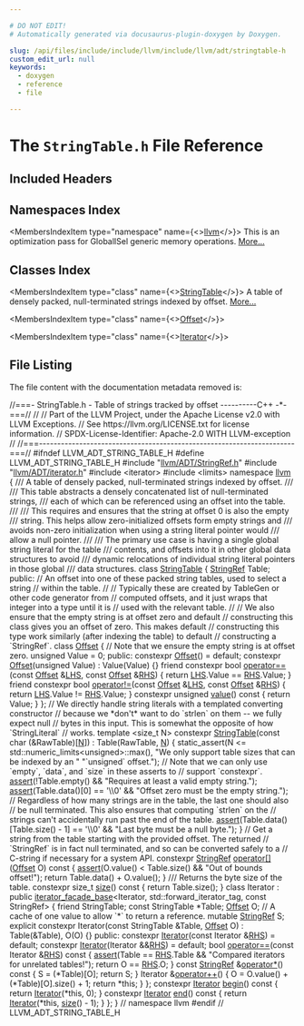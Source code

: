 ```yaml
---

# DO NOT EDIT!
# Automatically generated via docusaurus-plugin-doxygen by Doxygen.

slug: /api/files/include/include/llvm/include/llvm/adt/stringtable-h
custom_edit_url: null
keywords:
  - doxygen
  - reference
  - file

---
```





# The `StringTable.h` File Reference

<DoxygenPage pluginConfig={pluginConfig}>



## Included Headers

<IncludesList>
<IncludesListItem
  filePath="llvm/ADT/StringRef.h"
  permalink="/docs/api/files/include/include/llvm/include/llvm/adt/stringref-h"
  isLocal="true" />
<IncludesListItem
  filePath="llvm/ADT/iterator.h"
  permalink="/docs/api/files/include/include/llvm/include/llvm/adt/iterator-h"
  isLocal="true" />
<IncludesListItem
  filePath="iterator"
  permalink=""
  isLocal="false" />
<IncludesListItem
  filePath="limits"
  permalink=""
  isLocal="false" />
</IncludesList>

## Namespaces Index

<MembersIndex>

<MembersIndexItem
  type="namespace"
  name={<><a href="/docs/api/namespaces/llvm">llvm</a></>}>
This is an optimization pass for GlobalISel generic memory operations. <a href="/docs/api/namespaces/llvm/#details">More...</a>
</MembersIndexItem>

</MembersIndex>

## Classes Index

<MembersIndex>

<MembersIndexItem
  type="class"
  name={<><a href="/docs/api/classes/llvm/stringtable">StringTable</a></>}>
A table of densely packed, null-terminated strings indexed by offset. <a href="/docs/api/classes/llvm/stringtable/#details">More...</a>
</MembersIndexItem>

<MembersIndexItem
  type="class"
  name={<><a href="/docs/api/classes/llvm/stringtable/offset">Offset</a></>}>
</MembersIndexItem>

<MembersIndexItem
  type="class"
  name={<><a href="/docs/api/classes/llvm/stringtable/iterator">Iterator</a></>}>
</MembersIndexItem>

</MembersIndex>


## File Listing

The file content with the documentation metadata removed is:

<ProgramListing>

<Link id="l00001" /><CodeLine lineNumber="1"><Highlight kind="comment">//===- StringTable.h - Table of strings tracked by offset ----------C++ -&#42;-===//</Highlight><Highlight kind="normal"></Highlight></CodeLine>
<Link id="l00002" /><CodeLine lineNumber="2"><Highlight kind="normal"></Highlight><Highlight kind="comment">//</Highlight><Highlight kind="normal"></Highlight></CodeLine>
<Link id="l00003" /><CodeLine lineNumber="3"><Highlight kind="normal"></Highlight><Highlight kind="comment">// Part of the LLVM Project, under the Apache License v2.0 with LLVM Exceptions.</Highlight><Highlight kind="normal"></Highlight></CodeLine>
<Link id="l00004" /><CodeLine lineNumber="4"><Highlight kind="normal"></Highlight><Highlight kind="comment">// See https://llvm.org/LICENSE.txt for license information.</Highlight><Highlight kind="normal"></Highlight></CodeLine>
<Link id="l00005" /><CodeLine lineNumber="5"><Highlight kind="normal"></Highlight><Highlight kind="comment">// SPDX-License-Identifier: Apache-2.0 WITH LLVM-exception</Highlight><Highlight kind="normal"></Highlight></CodeLine>
<Link id="l00006" /><CodeLine lineNumber="6"><Highlight kind="normal"></Highlight><Highlight kind="comment">//</Highlight><Highlight kind="normal"></Highlight></CodeLine>
<Link id="l00007" /><CodeLine lineNumber="7"><Highlight kind="normal"></Highlight><Highlight kind="comment">//===----------------------------------------------------------------------===//</Highlight><Highlight kind="normal"></Highlight></CodeLine>
<Link id="l00008" /><CodeLine lineNumber="8"><Highlight kind="normal"></Highlight></CodeLine>
<Link id="l00009" /><CodeLine lineNumber="9"><Highlight kind="normal"></Highlight><Highlight kind="preprocessor">#ifndef LLVM&#95;ADT&#95;STRING&#95;TABLE&#95;H</Highlight><Highlight kind="normal"></Highlight></CodeLine>
<Link id="l00010" /><CodeLine lineNumber="10"><Highlight kind="normal"></Highlight><Highlight kind="preprocessor">#define LLVM&#95;ADT&#95;STRING&#95;TABLE&#95;H</Highlight><Highlight kind="normal"></Highlight></CodeLine>
<Link id="l00011" /><CodeLine lineNumber="11"><Highlight kind="normal"></Highlight></CodeLine>
<Link id="l00012" /><CodeLine lineNumber="12"><Highlight kind="normal"></Highlight><Highlight kind="preprocessor">#include &quot;<a href="/docs/api/files/include/include/llvm/include/llvm/adt/stringref-h">llvm/ADT/StringRef.h</a>&quot;</Highlight><Highlight kind="normal"></Highlight></CodeLine>
<Link id="l00013" /><CodeLine lineNumber="13"><Highlight kind="normal"></Highlight><Highlight kind="preprocessor">#include &quot;<a href="/docs/api/files/include/include/llvm/include/llvm/adt/iterator-h">llvm/ADT/iterator.h</a>&quot;</Highlight><Highlight kind="normal"></Highlight></CodeLine>
<Link id="l00014" /><CodeLine lineNumber="14"><Highlight kind="normal"></Highlight><Highlight kind="preprocessor">#include &lt;iterator&gt;</Highlight><Highlight kind="normal"></Highlight></CodeLine>
<Link id="l00015" /><CodeLine lineNumber="15"><Highlight kind="normal"></Highlight><Highlight kind="preprocessor">#include &lt;limits&gt;</Highlight><Highlight kind="normal"></Highlight></CodeLine>
<Link id="l00016" /><CodeLine lineNumber="16"><Highlight kind="normal"></Highlight></CodeLine>
<Link id="l00017" /><CodeLine lineNumber="17"><Highlight kind="normal"></Highlight><Highlight kind="keyword">namespace </Highlight><Highlight kind="normal"><a href="/docs/api/namespaces/llvm">llvm</a> &#123;</Highlight></CodeLine>
<Link id="l00018" /><CodeLine lineNumber="18"><Highlight kind="normal"></Highlight><Highlight kind="comment"></Highlight></CodeLine>
<Link id="l00019" /><CodeLine lineNumber="19"><Highlight kind="comment">/// A table of densely packed, null-terminated strings indexed by offset.</Highlight></CodeLine>
<Link id="l00020" /><CodeLine lineNumber="20"><Highlight kind="comment">///</Highlight></CodeLine>
<Link id="l00021" /><CodeLine lineNumber="21"><Highlight kind="comment">/// This table abstracts a densely concatenated list of null-terminated strings,</Highlight></CodeLine>
<Link id="l00022" /><CodeLine lineNumber="22"><Highlight kind="comment">/// each of which can be referenced using an offset into the table.</Highlight></CodeLine>
<Link id="l00023" /><CodeLine lineNumber="23"><Highlight kind="comment">///</Highlight></CodeLine>
<Link id="l00024" /><CodeLine lineNumber="24"><Highlight kind="comment">/// This requires and ensures that the string at offset 0 is also the empty</Highlight></CodeLine>
<Link id="l00025" /><CodeLine lineNumber="25"><Highlight kind="comment">/// string. This helps allow zero-initialized offsets form empty strings and</Highlight></CodeLine>
<Link id="l00026" /><CodeLine lineNumber="26"><Highlight kind="comment">/// avoids non-zero initialization when using a string literal pointer would</Highlight></CodeLine>
<Link id="l00027" /><CodeLine lineNumber="27"><Highlight kind="comment">/// allow a null pointer.</Highlight></CodeLine>
<Link id="l00028" /><CodeLine lineNumber="28"><Highlight kind="comment">///</Highlight></CodeLine>
<Link id="l00029" /><CodeLine lineNumber="29"><Highlight kind="comment">/// The primary use case is having a single global string literal for the table</Highlight></CodeLine>
<Link id="l00030" /><CodeLine lineNumber="30"><Highlight kind="comment">/// contents, and offsets into it in other global data structures to avoid</Highlight></CodeLine>
<Link id="l00031" /><CodeLine lineNumber="31"><Highlight kind="comment">/// dynamic relocations of individual string literal pointers in those global</Highlight></CodeLine>
<Link id="l00032" /><CodeLine lineNumber="32"><Highlight kind="comment">/// data structures.</Highlight><Highlight kind="normal"></Highlight></CodeLine>
<Link id="l00033" /><CodeLine lineNumber="33" lineLink="/docs/api/classes/llvm/stringtable"><Highlight kind="normal"></Highlight><Highlight kind="keyword">class </Highlight><Highlight kind="normal"><a href="/docs/api/classes/llvm/stringtable/#ae5ab7503eda2c197884a390d06969dc7">StringTable</a> &#123;</Highlight></CodeLine>
<Link id="l00034" /><CodeLine lineNumber="34"><Highlight kind="normal">  <a href="/docs/api/classes/llvm/stringref">StringRef</a> Table;</Highlight></CodeLine>
<Link id="l00035" /><CodeLine lineNumber="35"><Highlight kind="normal"></Highlight></CodeLine>
<Link id="l00036" /><CodeLine lineNumber="36"><Highlight kind="normal"></Highlight><Highlight kind="keyword">public</Highlight><Highlight kind="normal">:</Highlight></CodeLine>
<Link id="l00037" /><CodeLine lineNumber="37"><Highlight kind="normal">  </Highlight><Highlight kind="comment">// An offset into one of these packed string tables, used to select a string</Highlight><Highlight kind="normal"></Highlight></CodeLine>
<Link id="l00038" /><CodeLine lineNumber="38"><Highlight kind="normal">  </Highlight><Highlight kind="comment">// within the table.</Highlight><Highlight kind="normal"></Highlight></CodeLine>
<Link id="l00039" /><CodeLine lineNumber="39"><Highlight kind="normal">  </Highlight><Highlight kind="comment">//</Highlight><Highlight kind="normal"></Highlight></CodeLine>
<Link id="l00040" /><CodeLine lineNumber="40"><Highlight kind="normal">  </Highlight><Highlight kind="comment">// Typically these are created by TableGen or other code generator from</Highlight><Highlight kind="normal"></Highlight></CodeLine>
<Link id="l00041" /><CodeLine lineNumber="41"><Highlight kind="normal">  </Highlight><Highlight kind="comment">// computed offsets, and it just wraps that integer into a type until it is</Highlight><Highlight kind="normal"></Highlight></CodeLine>
<Link id="l00042" /><CodeLine lineNumber="42"><Highlight kind="normal">  </Highlight><Highlight kind="comment">// used with the relevant table.</Highlight><Highlight kind="normal"></Highlight></CodeLine>
<Link id="l00043" /><CodeLine lineNumber="43"><Highlight kind="normal">  </Highlight><Highlight kind="comment">//</Highlight><Highlight kind="normal"></Highlight></CodeLine>
<Link id="l00044" /><CodeLine lineNumber="44"><Highlight kind="normal">  </Highlight><Highlight kind="comment">// We also ensure that the empty string is at offset zero and default</Highlight><Highlight kind="normal"></Highlight></CodeLine>
<Link id="l00045" /><CodeLine lineNumber="45"><Highlight kind="normal">  </Highlight><Highlight kind="comment">// constructing this class gives you an offset of zero. This makes default</Highlight><Highlight kind="normal"></Highlight></CodeLine>
<Link id="l00046" /><CodeLine lineNumber="46"><Highlight kind="normal">  </Highlight><Highlight kind="comment">// constructing this type work similarly (after indexing the table) to default</Highlight><Highlight kind="normal"></Highlight></CodeLine>
<Link id="l00047" /><CodeLine lineNumber="47"><Highlight kind="normal">  </Highlight><Highlight kind="comment">// constructing a &#96;StringRef&#96;.</Highlight><Highlight kind="normal"></Highlight></CodeLine>
<Link id="l00048" /><CodeLine lineNumber="48" lineLink="/docs/api/classes/llvm/stringtable/offset"><Highlight kind="normal">  </Highlight><Highlight kind="keyword">class </Highlight><Highlight kind="normal"><a href="/docs/api/classes/llvm/stringtable/offset/#adcf9d70d3fa0fda9231651926aa39c91">Offset</a> &#123;</Highlight></CodeLine>
<Link id="l00049" /><CodeLine lineNumber="49"><Highlight kind="normal">    </Highlight><Highlight kind="comment">// Note that we ensure the empty string is at offset zero.</Highlight><Highlight kind="normal"></Highlight></CodeLine>
<Link id="l00050" /><CodeLine lineNumber="50"><Highlight kind="normal">    </Highlight><Highlight kind="keywordtype">unsigned</Highlight><Highlight kind="normal"> Value = 0;</Highlight></CodeLine>
<Link id="l00051" /><CodeLine lineNumber="51"><Highlight kind="normal"></Highlight></CodeLine>
<Link id="l00052" /><CodeLine lineNumber="52"><Highlight kind="normal">  </Highlight><Highlight kind="keyword">public</Highlight><Highlight kind="normal">:</Highlight></CodeLine>
<Link id="l00053" /><CodeLine lineNumber="53" lineLink="/docs/api/classes/llvm/stringtable/offset/#adcf9d70d3fa0fda9231651926aa39c91"><Highlight kind="normal">    </Highlight><Highlight kind="keyword">constexpr</Highlight><Highlight kind="normal"> <a href="/docs/api/classes/llvm/stringtable/offset/#adcf9d70d3fa0fda9231651926aa39c91">Offset</a>() = </Highlight><Highlight kind="keywordflow">default</Highlight><Highlight kind="normal">;</Highlight></CodeLine>
<Link id="l00054" /><CodeLine lineNumber="54" lineLink="/docs/api/classes/llvm/stringtable/offset/#a030d537f846148f1c6886e84f9705374"><Highlight kind="normal">    </Highlight><Highlight kind="keyword">constexpr</Highlight><Highlight kind="normal"> <a href="/docs/api/classes/llvm/stringtable/offset/#a030d537f846148f1c6886e84f9705374">Offset</a>(</Highlight><Highlight kind="keywordtype">unsigned</Highlight><Highlight kind="normal"> Value) : Value(Value) &#123;&#125;</Highlight></CodeLine>
<Link id="l00055" /><CodeLine lineNumber="55"><Highlight kind="normal"></Highlight></CodeLine>
<Link id="l00056" /><CodeLine lineNumber="56" lineLink="/docs/api/classes/llvm/stringtable/offset/#a4de71f0ed02e652781a25934c162e8b7"><Highlight kind="normal">    </Highlight><Highlight kind="keyword">friend</Highlight><Highlight kind="normal"> </Highlight><Highlight kind="keyword">constexpr</Highlight><Highlight kind="normal"> </Highlight><Highlight kind="keywordtype">bool</Highlight><Highlight kind="normal"> <a href="/docs/api/classes/llvm/stringtable/offset/#a4de71f0ed02e652781a25934c162e8b7">operator==</a>(</Highlight><Highlight kind="keyword">const</Highlight><Highlight kind="normal"> <a href="/docs/api/classes/llvm/stringtable/offset/#adcf9d70d3fa0fda9231651926aa39c91">Offset</a> &amp;<a href="/docs/api/files/lib/lib/target/lib/target/x86/x86partialreduction-cpp/#a9e1483f7215664a2315c53c3558d9a8d">LHS</a>, </Highlight><Highlight kind="keyword">const</Highlight><Highlight kind="normal"> <a href="/docs/api/classes/llvm/stringtable/offset/#adcf9d70d3fa0fda9231651926aa39c91">Offset</a> &amp;<a href="/docs/api/files/lib/lib/target/lib/target/x86/x86partialreduction-cpp/#a87b8bfbbe9d8f7146d7f20a5fb42efd0">RHS</a>) &#123;</Highlight></CodeLine>
<Link id="l00057" /><CodeLine lineNumber="57"><Highlight kind="normal">      </Highlight><Highlight kind="keywordflow">return</Highlight><Highlight kind="normal"> <a href="/docs/api/files/lib/lib/target/lib/target/x86/x86partialreduction-cpp/#a9e1483f7215664a2315c53c3558d9a8d">LHS</a>.Value == <a href="/docs/api/files/lib/lib/target/lib/target/x86/x86partialreduction-cpp/#a87b8bfbbe9d8f7146d7f20a5fb42efd0">RHS</a>.Value;</Highlight></CodeLine>
<Link id="l00058" /><CodeLine lineNumber="58"><Highlight kind="normal">    &#125;</Highlight></CodeLine>
<Link id="l00059" /><CodeLine lineNumber="59"><Highlight kind="normal"></Highlight></CodeLine>
<Link id="l00060" /><CodeLine lineNumber="60" lineLink="/docs/api/classes/llvm/stringtable/offset/#a85aaa80c013122ce86076e16f63d551d"><Highlight kind="normal">    </Highlight><Highlight kind="keyword">friend</Highlight><Highlight kind="normal"> </Highlight><Highlight kind="keyword">constexpr</Highlight><Highlight kind="normal"> </Highlight><Highlight kind="keywordtype">bool</Highlight><Highlight kind="normal"> <a href="/docs/api/classes/llvm/stringtable/offset/#a85aaa80c013122ce86076e16f63d551d">operator!=</a>(</Highlight><Highlight kind="keyword">const</Highlight><Highlight kind="normal"> <a href="/docs/api/classes/llvm/stringtable/offset/#adcf9d70d3fa0fda9231651926aa39c91">Offset</a> &amp;<a href="/docs/api/files/lib/lib/target/lib/target/x86/x86partialreduction-cpp/#a9e1483f7215664a2315c53c3558d9a8d">LHS</a>, </Highlight><Highlight kind="keyword">const</Highlight><Highlight kind="normal"> <a href="/docs/api/classes/llvm/stringtable/offset/#adcf9d70d3fa0fda9231651926aa39c91">Offset</a> &amp;<a href="/docs/api/files/lib/lib/target/lib/target/x86/x86partialreduction-cpp/#a87b8bfbbe9d8f7146d7f20a5fb42efd0">RHS</a>) &#123;</Highlight></CodeLine>
<Link id="l00061" /><CodeLine lineNumber="61"><Highlight kind="normal">      </Highlight><Highlight kind="keywordflow">return</Highlight><Highlight kind="normal"> <a href="/docs/api/files/lib/lib/target/lib/target/x86/x86partialreduction-cpp/#a9e1483f7215664a2315c53c3558d9a8d">LHS</a>.Value != <a href="/docs/api/files/lib/lib/target/lib/target/x86/x86partialreduction-cpp/#a87b8bfbbe9d8f7146d7f20a5fb42efd0">RHS</a>.Value;</Highlight></CodeLine>
<Link id="l00062" /><CodeLine lineNumber="62"><Highlight kind="normal">    &#125;</Highlight></CodeLine>
<Link id="l00063" /><CodeLine lineNumber="63"><Highlight kind="normal"></Highlight></CodeLine>
<Link id="l00064" /><CodeLine lineNumber="64" lineLink="/docs/api/classes/llvm/stringtable/offset/#a0a8d8fb59eac0f387562513f8946e73e"><Highlight kind="normal">    </Highlight><Highlight kind="keyword">constexpr</Highlight><Highlight kind="normal"> </Highlight><Highlight kind="keywordtype">unsigned</Highlight><Highlight kind="normal"> <a href="/docs/api/classes/llvm/stringtable/offset/#a0a8d8fb59eac0f387562513f8946e73e">value</a>()</Highlight><Highlight kind="keyword"> const </Highlight><Highlight kind="normal">&#123; </Highlight><Highlight kind="keywordflow">return</Highlight><Highlight kind="normal"> Value; &#125;</Highlight></CodeLine>
<Link id="l00065" /><CodeLine lineNumber="65"><Highlight kind="normal">  &#125;;</Highlight></CodeLine>
<Link id="l00066" /><CodeLine lineNumber="66"><Highlight kind="normal"></Highlight></CodeLine>
<Link id="l00067" /><CodeLine lineNumber="67"><Highlight kind="normal">  </Highlight><Highlight kind="comment">// We directly handle string literals with a templated converting constructor</Highlight><Highlight kind="normal"></Highlight></CodeLine>
<Link id="l00068" /><CodeLine lineNumber="68"><Highlight kind="normal">  </Highlight><Highlight kind="comment">// because we &#42;don&#39;t&#42; want to do &#96;strlen&#96; on them -- we fully expect null</Highlight><Highlight kind="normal"></Highlight></CodeLine>
<Link id="l00069" /><CodeLine lineNumber="69"><Highlight kind="normal">  </Highlight><Highlight kind="comment">// bytes in this input. This is somewhat the opposite of how &#96;StringLiteral&#96;</Highlight><Highlight kind="normal"></Highlight></CodeLine>
<Link id="l00070" /><CodeLine lineNumber="70"><Highlight kind="normal">  </Highlight><Highlight kind="comment">// works.</Highlight><Highlight kind="normal"></Highlight></CodeLine>
<Link id="l00071" /><CodeLine lineNumber="71"><Highlight kind="normal">  </Highlight><Highlight kind="keyword">template</Highlight><Highlight kind="normal"> &lt;</Highlight><Highlight kind="keywordtype">size&#95;t</Highlight><Highlight kind="normal"> N&gt;</Highlight></CodeLine>
<Link id="l00072" /><CodeLine lineNumber="72" lineLink="/docs/api/classes/llvm/stringtable/#ae5ab7503eda2c197884a390d06969dc7"><Highlight kind="normal">  </Highlight><Highlight kind="keyword">constexpr</Highlight><Highlight kind="normal"> <a href="/docs/api/classes/llvm/stringtable/#ae5ab7503eda2c197884a390d06969dc7">StringTable</a>(</Highlight><Highlight kind="keyword">const</Highlight><Highlight kind="normal"> </Highlight><Highlight kind="keywordtype">char</Highlight><Highlight kind="normal"> (&amp;RawTable)&#91;<a href="/docs/api/files/lib/lib/support/regcomp-c/#a0240ac851181b84ac374872dc5434ee4">N</a>&#93;) : Table(RawTable, <a href="/docs/api/files/lib/lib/support/regcomp-c/#a0240ac851181b84ac374872dc5434ee4">N</a>) &#123;</Highlight></CodeLine>
<Link id="l00073" /><CodeLine lineNumber="73"><Highlight kind="normal">    </Highlight><Highlight kind="keyword">static&#95;assert</Highlight><Highlight kind="normal">(N &lt;= std::numeric&#95;limits&lt;unsigned&gt;::max(),</Highlight></CodeLine>
<Link id="l00074" /><CodeLine lineNumber="74"><Highlight kind="normal">                  </Highlight><Highlight kind="stringliteral">&quot;We only support table sizes that can be indexed by an &quot;</Highlight><Highlight kind="normal"></Highlight></CodeLine>
<Link id="l00075" /><CodeLine lineNumber="75"><Highlight kind="normal">                  </Highlight><Highlight kind="stringliteral">&quot;&#96;unsigned&#96; offset.&quot;</Highlight><Highlight kind="normal">);</Highlight></CodeLine>
<Link id="l00076" /><CodeLine lineNumber="76"><Highlight kind="normal"></Highlight></CodeLine>
<Link id="l00077" /><CodeLine lineNumber="77"><Highlight kind="normal">    </Highlight><Highlight kind="comment">// Note that we can only use &#96;empty&#96;, &#96;data&#96;, and &#96;size&#96; in these asserts to</Highlight><Highlight kind="normal"></Highlight></CodeLine>
<Link id="l00078" /><CodeLine lineNumber="78"><Highlight kind="normal">    </Highlight><Highlight kind="comment">// support &#96;constexpr&#96;.</Highlight><Highlight kind="normal"></Highlight></CodeLine>
<Link id="l00079" /><CodeLine lineNumber="79"><Highlight kind="normal">    <a href="/docs/api/files/lib/lib/target/lib/target/amdgpu/silowercontrolflow-cpp/#a4868c5d81c5ccc98c47aeab6244346a0">assert</a>(!Table.empty() &amp;&amp; </Highlight><Highlight kind="stringliteral">&quot;Requires at least a valid empty string.&quot;</Highlight><Highlight kind="normal">);</Highlight></CodeLine>
<Link id="l00080" /><CodeLine lineNumber="80"><Highlight kind="normal">    <a href="/docs/api/files/lib/lib/target/lib/target/amdgpu/silowercontrolflow-cpp/#a4868c5d81c5ccc98c47aeab6244346a0">assert</a>(Table.data()&#91;0&#93; == </Highlight><Highlight kind="charliteral">&#39;\\0&#39;</Highlight><Highlight kind="normal"> &amp;&amp; </Highlight><Highlight kind="stringliteral">&quot;Offset zero must be the empty string.&quot;</Highlight><Highlight kind="normal">);</Highlight></CodeLine>
<Link id="l00081" /><CodeLine lineNumber="81"><Highlight kind="normal">    </Highlight><Highlight kind="comment">// Regardless of how many strings are in the table, the last one should also</Highlight><Highlight kind="normal"></Highlight></CodeLine>
<Link id="l00082" /><CodeLine lineNumber="82"><Highlight kind="normal">    </Highlight><Highlight kind="comment">// be null terminated. This also ensures that computing &#96;strlen&#96; on the</Highlight><Highlight kind="normal"></Highlight></CodeLine>
<Link id="l00083" /><CodeLine lineNumber="83"><Highlight kind="normal">    </Highlight><Highlight kind="comment">// strings can&#39;t accidentally run past the end of the table.</Highlight><Highlight kind="normal"></Highlight></CodeLine>
<Link id="l00084" /><CodeLine lineNumber="84"><Highlight kind="normal">    <a href="/docs/api/files/lib/lib/target/lib/target/amdgpu/silowercontrolflow-cpp/#a4868c5d81c5ccc98c47aeab6244346a0">assert</a>(Table.data()&#91;Table.size() - 1&#93; == </Highlight><Highlight kind="charliteral">&#39;\\0&#39;</Highlight><Highlight kind="normal"> &amp;&amp;</Highlight></CodeLine>
<Link id="l00085" /><CodeLine lineNumber="85"><Highlight kind="normal">           </Highlight><Highlight kind="stringliteral">&quot;Last byte must be a null byte.&quot;</Highlight><Highlight kind="normal">);</Highlight></CodeLine>
<Link id="l00086" /><CodeLine lineNumber="86"><Highlight kind="normal">  &#125;</Highlight></CodeLine>
<Link id="l00087" /><CodeLine lineNumber="87"><Highlight kind="normal"></Highlight></CodeLine>
<Link id="l00088" /><CodeLine lineNumber="88"><Highlight kind="normal">  </Highlight><Highlight kind="comment">// Get a string from the table starting with the provided offset. The returned</Highlight><Highlight kind="normal"></Highlight></CodeLine>
<Link id="l00089" /><CodeLine lineNumber="89"><Highlight kind="normal">  </Highlight><Highlight kind="comment">// &#96;StringRef&#96; is in fact null terminated, and so can be converted safely to a</Highlight><Highlight kind="normal"></Highlight></CodeLine>
<Link id="l00090" /><CodeLine lineNumber="90"><Highlight kind="normal">  </Highlight><Highlight kind="comment">// C-string if necessary for a system API.</Highlight><Highlight kind="normal"></Highlight></CodeLine>
<Link id="l00091" /><CodeLine lineNumber="91" lineLink="/docs/api/classes/llvm/stringtable/#a2240ec409b8b0307552faee3bd862e13"><Highlight kind="normal">  </Highlight><Highlight kind="keyword">constexpr</Highlight><Highlight kind="normal"> <a href="/docs/api/classes/llvm/stringref">StringRef</a> <a href="/docs/api/classes/llvm/stringtable/#a2240ec409b8b0307552faee3bd862e13">operator&#91;&#93;</a>(<a href="/docs/api/classes/llvm/stringtable/offset">Offset</a> O)</Highlight><Highlight kind="keyword"> const </Highlight><Highlight kind="normal">&#123;</Highlight></CodeLine>
<Link id="l00092" /><CodeLine lineNumber="92"><Highlight kind="normal">    <a href="/docs/api/files/lib/lib/target/lib/target/amdgpu/silowercontrolflow-cpp/#a4868c5d81c5ccc98c47aeab6244346a0">assert</a>(O.value() &lt; Table.size() &amp;&amp; </Highlight><Highlight kind="stringliteral">&quot;Out of bounds offset!&quot;</Highlight><Highlight kind="normal">);</Highlight></CodeLine>
<Link id="l00093" /><CodeLine lineNumber="93"><Highlight kind="normal">    </Highlight><Highlight kind="keywordflow">return</Highlight><Highlight kind="normal"> Table.data() + O.value();</Highlight></CodeLine>
<Link id="l00094" /><CodeLine lineNumber="94"><Highlight kind="normal">  &#125;</Highlight></CodeLine>
<Link id="l00095" /><CodeLine lineNumber="95"><Highlight kind="normal"></Highlight><Highlight kind="comment"></Highlight></CodeLine>
<Link id="l00096" /><CodeLine lineNumber="96"><Highlight kind="comment">  /// Returns the byte size of the table.</Highlight><Highlight kind="normal"></Highlight></CodeLine>
<Link id="l00097" /><CodeLine lineNumber="97" lineLink="/docs/api/classes/llvm/stringtable/#a1c25d62b8c2016835a39cd4b64151802"><Highlight kind="normal">  </Highlight><Highlight kind="keyword">constexpr</Highlight><Highlight kind="normal"> </Highlight><Highlight kind="keywordtype">size&#95;t</Highlight><Highlight kind="normal"> <a href="/docs/api/classes/llvm/stringtable/#a1c25d62b8c2016835a39cd4b64151802">size</a>()</Highlight><Highlight kind="keyword"> const </Highlight><Highlight kind="normal">&#123; </Highlight><Highlight kind="keywordflow">return</Highlight><Highlight kind="normal"> Table.size(); &#125;</Highlight></CodeLine>
<Link id="l00098" /><CodeLine lineNumber="98"><Highlight kind="normal"></Highlight></CodeLine>
<Link id="l00099" /><CodeLine lineNumber="99" lineLink="/docs/api/classes/llvm/stringtable/iterator"><Highlight kind="normal">  </Highlight><Highlight kind="keyword">class </Highlight><Highlight kind="normal">Iterator</Highlight></CodeLine>
<Link id="l00100" /><CodeLine lineNumber="100"><Highlight kind="normal">      : </Highlight><Highlight kind="keyword">public</Highlight><Highlight kind="normal"> <a href="/docs/api/classes/llvm/iterator-facade-base">iterator&#95;facade&#95;base</a>&lt;Iterator, std::forward&#95;iterator&#95;tag,</Highlight></CodeLine>
<Link id="l00101" /><CodeLine lineNumber="101"><Highlight kind="normal">                                    const StringRef&gt; &#123;</Highlight></CodeLine>
<Link id="l00102" /><CodeLine lineNumber="102"><Highlight kind="normal">    </Highlight><Highlight kind="keyword">friend</Highlight><Highlight kind="normal"> StringTable;</Highlight></CodeLine>
<Link id="l00103" /><CodeLine lineNumber="103"><Highlight kind="normal"></Highlight></CodeLine>
<Link id="l00104" /><CodeLine lineNumber="104"><Highlight kind="normal">    </Highlight><Highlight kind="keyword">const</Highlight><Highlight kind="normal"> StringTable &#42;Table;</Highlight></CodeLine>
<Link id="l00105" /><CodeLine lineNumber="105"><Highlight kind="normal">    <a href="/docs/api/classes/llvm/stringtable/offset">Offset</a> O;</Highlight></CodeLine>
<Link id="l00106" /><CodeLine lineNumber="106"><Highlight kind="normal"></Highlight></CodeLine>
<Link id="l00107" /><CodeLine lineNumber="107"><Highlight kind="normal">    </Highlight><Highlight kind="comment">// A cache of one value to allow &#96;&#42;&#96; to return a reference.</Highlight><Highlight kind="normal"></Highlight></CodeLine>
<Link id="l00108" /><CodeLine lineNumber="108"><Highlight kind="normal">    </Highlight><Highlight kind="keyword">mutable</Highlight><Highlight kind="normal"> <a href="/docs/api/classes/llvm/stringref">StringRef</a> S;</Highlight></CodeLine>
<Link id="l00109" /><CodeLine lineNumber="109"><Highlight kind="normal"></Highlight></CodeLine>
<Link id="l00110" /><CodeLine lineNumber="110"><Highlight kind="normal">    </Highlight><Highlight kind="keyword">explicit</Highlight><Highlight kind="normal"> </Highlight><Highlight kind="keyword">constexpr</Highlight><Highlight kind="normal"> Iterator(</Highlight><Highlight kind="keyword">const</Highlight><Highlight kind="normal"> StringTable &amp;Table, <a href="/docs/api/classes/llvm/stringtable/offset">Offset</a> O)</Highlight></CodeLine>
<Link id="l00111" /><CodeLine lineNumber="111"><Highlight kind="normal">        : Table(&amp;Table), O(O) &#123;&#125;</Highlight></CodeLine>
<Link id="l00112" /><CodeLine lineNumber="112"><Highlight kind="normal"></Highlight></CodeLine>
<Link id="l00113" /><CodeLine lineNumber="113"><Highlight kind="normal">  </Highlight><Highlight kind="keyword">public</Highlight><Highlight kind="normal">:</Highlight></CodeLine>
<Link id="l00114" /><CodeLine lineNumber="114" lineLink="/docs/api/classes/llvm/stringtable/iterator/#aeff861167172619d2ddac0ab5c73379b"><Highlight kind="normal">    </Highlight><Highlight kind="keyword">constexpr</Highlight><Highlight kind="normal"> <a href="/docs/api/classes/llvm/stringtable/iterator/#aeff861167172619d2ddac0ab5c73379b">Iterator</a>(</Highlight><Highlight kind="keyword">const</Highlight><Highlight kind="normal"> Iterator &amp;<a href="/docs/api/files/lib/lib/target/lib/target/x86/x86partialreduction-cpp/#a87b8bfbbe9d8f7146d7f20a5fb42efd0">RHS</a>) = </Highlight><Highlight kind="keywordflow">default</Highlight><Highlight kind="normal">;</Highlight></CodeLine>
<Link id="l00115" /><CodeLine lineNumber="115" lineLink="/docs/api/classes/llvm/stringtable/iterator/#a8389dca1fcf329d6fb83744f79b19444"><Highlight kind="normal">    </Highlight><Highlight kind="keyword">constexpr</Highlight><Highlight kind="normal"> <a href="/docs/api/classes/llvm/stringtable/iterator/#a8389dca1fcf329d6fb83744f79b19444">Iterator</a>(Iterator &amp;&amp;<a href="/docs/api/files/lib/lib/target/lib/target/x86/x86partialreduction-cpp/#a87b8bfbbe9d8f7146d7f20a5fb42efd0">RHS</a>) = </Highlight><Highlight kind="keywordflow">default</Highlight><Highlight kind="normal">;</Highlight></CodeLine>
<Link id="l00116" /><CodeLine lineNumber="116"><Highlight kind="normal"></Highlight></CodeLine>
<Link id="l00117" /><CodeLine lineNumber="117" lineLink="/docs/api/classes/llvm/stringtable/iterator/#a0836896eebb5c2842e898bbbea113999"><Highlight kind="normal">    </Highlight><Highlight kind="keywordtype">bool</Highlight><Highlight kind="normal"> <a href="/docs/api/classes/llvm/stringtable/iterator/#a0836896eebb5c2842e898bbbea113999">operator==</a>(</Highlight><Highlight kind="keyword">const</Highlight><Highlight kind="normal"> Iterator &amp;<a href="/docs/api/files/lib/lib/target/lib/target/x86/x86partialreduction-cpp/#a87b8bfbbe9d8f7146d7f20a5fb42efd0">RHS</a>)</Highlight><Highlight kind="keyword"> const </Highlight><Highlight kind="normal">&#123;</Highlight></CodeLine>
<Link id="l00118" /><CodeLine lineNumber="118"><Highlight kind="normal">      <a href="/docs/api/files/lib/lib/target/lib/target/amdgpu/silowercontrolflow-cpp/#a4868c5d81c5ccc98c47aeab6244346a0">assert</a>(Table == <a href="/docs/api/files/lib/lib/target/lib/target/x86/x86partialreduction-cpp/#a87b8bfbbe9d8f7146d7f20a5fb42efd0">RHS</a>.Table &amp;&amp; </Highlight><Highlight kind="stringliteral">&quot;Compared iterators for unrelated tables!&quot;</Highlight><Highlight kind="normal">);</Highlight></CodeLine>
<Link id="l00119" /><CodeLine lineNumber="119"><Highlight kind="normal">      </Highlight><Highlight kind="keywordflow">return</Highlight><Highlight kind="normal"> O == <a href="/docs/api/files/lib/lib/target/lib/target/x86/x86partialreduction-cpp/#a87b8bfbbe9d8f7146d7f20a5fb42efd0">RHS</a>.O;</Highlight></CodeLine>
<Link id="l00120" /><CodeLine lineNumber="120"><Highlight kind="normal">    &#125;</Highlight></CodeLine>
<Link id="l00121" /><CodeLine lineNumber="121"><Highlight kind="normal"></Highlight></CodeLine>
<Link id="l00122" /><CodeLine lineNumber="122" lineLink="/docs/api/classes/llvm/stringtable/iterator/#a30256702365712d287bbcc0d0567d6e6"><Highlight kind="normal">    </Highlight><Highlight kind="keyword">const</Highlight><Highlight kind="normal"> <a href="/docs/api/classes/llvm/stringref">StringRef</a> &amp;<a href="/docs/api/classes/llvm/stringtable/iterator/#a30256702365712d287bbcc0d0567d6e6">operator&#42;</a>()</Highlight><Highlight kind="keyword"> const </Highlight><Highlight kind="normal">&#123;</Highlight></CodeLine>
<Link id="l00123" /><CodeLine lineNumber="123"><Highlight kind="normal">      S = (&#42;Table)&#91;O&#93;;</Highlight></CodeLine>
<Link id="l00124" /><CodeLine lineNumber="124"><Highlight kind="normal">      </Highlight><Highlight kind="keywordflow">return</Highlight><Highlight kind="normal"> S;</Highlight></CodeLine>
<Link id="l00125" /><CodeLine lineNumber="125"><Highlight kind="normal">    &#125;</Highlight></CodeLine>
<Link id="l00126" /><CodeLine lineNumber="126"><Highlight kind="normal"></Highlight></CodeLine>
<Link id="l00127" /><CodeLine lineNumber="127" lineLink="/docs/api/classes/llvm/stringtable/iterator/#a152825b51f11fd23403426c683cbc0f7"><Highlight kind="normal">    Iterator &amp;<a href="/docs/api/classes/llvm/stringtable/iterator/#a152825b51f11fd23403426c683cbc0f7">operator++</a>() &#123;</Highlight></CodeLine>
<Link id="l00128" /><CodeLine lineNumber="128"><Highlight kind="normal">      O = O.value() + (&#42;Table)&#91;O&#93;.size() + 1;</Highlight></CodeLine>
<Link id="l00129" /><CodeLine lineNumber="129"><Highlight kind="normal">      </Highlight><Highlight kind="keywordflow">return</Highlight><Highlight kind="normal"> &#42;</Highlight><Highlight kind="keyword">this</Highlight><Highlight kind="normal">;</Highlight></CodeLine>
<Link id="l00130" /><CodeLine lineNumber="130"><Highlight kind="normal">    &#125;</Highlight></CodeLine>
<Link id="l00131" /><CodeLine lineNumber="131"><Highlight kind="normal">  &#125;;</Highlight></CodeLine>
<Link id="l00132" /><CodeLine lineNumber="132"><Highlight kind="normal"></Highlight></CodeLine>
<Link id="l00133" /><CodeLine lineNumber="133" lineLink="/docs/api/classes/llvm/stringtable/#a7e711f0dcf38a820136314bc865a4a88"><Highlight kind="normal">  </Highlight><Highlight kind="keyword">constexpr</Highlight><Highlight kind="normal"> <a href="/docs/api/classes/llvm/stringtable/iterator">Iterator</a> <a href="/docs/api/classes/llvm/stringtable/#a7e711f0dcf38a820136314bc865a4a88">begin</a>()</Highlight><Highlight kind="keyword"> const </Highlight><Highlight kind="normal">&#123; </Highlight><Highlight kind="keywordflow">return</Highlight><Highlight kind="normal"> <a href="/docs/api/classes/llvm/stringtable/iterator">Iterator</a>(&#42;</Highlight><Highlight kind="keyword">this</Highlight><Highlight kind="normal">, 0); &#125;</Highlight></CodeLine>
<Link id="l00134" /><CodeLine lineNumber="134" lineLink="/docs/api/classes/llvm/stringtable/#aa95d72018c61af80088bf4bab11e3e3a"><Highlight kind="normal">  </Highlight><Highlight kind="keyword">constexpr</Highlight><Highlight kind="normal"> <a href="/docs/api/classes/llvm/stringtable/iterator">Iterator</a> <a href="/docs/api/classes/llvm/stringtable/#aa95d72018c61af80088bf4bab11e3e3a">end</a>()</Highlight><Highlight kind="keyword"> const </Highlight><Highlight kind="normal">&#123; </Highlight><Highlight kind="keywordflow">return</Highlight><Highlight kind="normal"> <a href="/docs/api/classes/llvm/stringtable/iterator">Iterator</a>(&#42;</Highlight><Highlight kind="keyword">this</Highlight><Highlight kind="normal">, <a href="/docs/api/classes/llvm/stringtable/#a1c25d62b8c2016835a39cd4b64151802">size</a>() - 1); &#125;</Highlight></CodeLine>
<Link id="l00135" /><CodeLine lineNumber="135"><Highlight kind="normal">&#125;;</Highlight></CodeLine>
<Link id="l00136" /><CodeLine lineNumber="136"><Highlight kind="normal"></Highlight></CodeLine>
<Link id="l00137" /><CodeLine lineNumber="137"><Highlight kind="normal">&#125; </Highlight><Highlight kind="comment">// namespace llvm</Highlight><Highlight kind="normal"></Highlight></CodeLine>
<Link id="l00138" /><CodeLine lineNumber="138"><Highlight kind="normal"></Highlight></CodeLine>
<Link id="l00139" /><CodeLine lineNumber="139"><Highlight kind="normal"></Highlight><Highlight kind="preprocessor">#endif </Highlight><Highlight kind="comment">// LLVM&#95;ADT&#95;STRING&#95;TABLE&#95;H</Highlight><Highlight kind="normal"></Highlight></CodeLine>

</ProgramListing>

</DoxygenPage>
